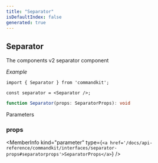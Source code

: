```yaml
---
title: "Separator"
isDefaultIndex: false
generated: true
---
```



<!-- This file was generated from the CommandKit source. Do not modify. Instead, re-run the "docgen" script -->


## Separator

<GenerationInfo sourceFile="packages/commandkit/src/components/display/separator.ts" sourceLine="18" packageName="commandkit" />

The components v2 separator component



*Example*

```tsx
import { Separator } from 'commandkit';

const separator = <Separator />;
```

```ts title="Signature"
function Separator(props: SeparatorProps): void
```
Parameters

### props

<MemberInfo kind="parameter" type={`<a href='/docs/api-reference/commandkit/interfaces/separator-props#separatorprops'>SeparatorProps</a>`} />

